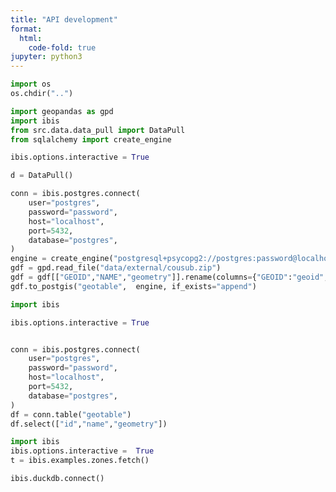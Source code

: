 ```yaml
---
title: "API development"
format:
  html:
    code-fold: true
jupyter: python3
---
```


```python
import os
os.chdir("..")
```

```python
import geopandas as gpd
import ibis
from src.data.data_pull import DataPull
from sqlalchemy import create_engine

ibis.options.interactive = True
```

```python
d = DataPull()
```

```python
conn = ibis.postgres.connect(
    user="postgres",
    password="password",
    host="localhost",
    port=5432,
    database="postgres",
)
engine = create_engine("postgresql+psycopg2://postgres:password@localhost:5432/postgres")
gdf = gpd.read_file("data/external/cousub.zip")
gdf = gdf[["GEOID","NAME","geometry"]].rename(columns={"GEOID":"geoid", "NAME":"name"})
gdf.to_postgis("geotable",  engine, if_exists="append")
```

```python
import ibis

ibis.options.interactive = True  


conn = ibis.postgres.connect(
    user="postgres",
    password="password",
    host="localhost",
    port=5432,
    database="postgres",
)
df = conn.table("geotable")
df.select(["id","name","geometry"])
```

```python
import ibis
ibis.options.interactive =  True
t = ibis.examples.zones.fetch()
```

```python

ibis.duckdb.connect()
```